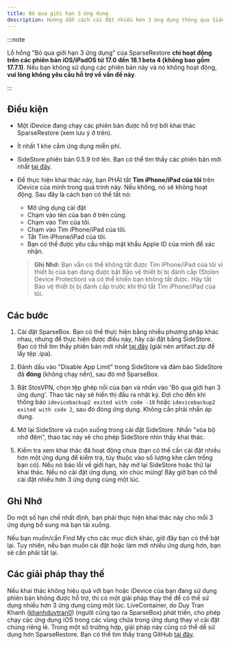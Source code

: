 ```yaml
---
title: Bỏ qua giới hạn 3 ứng dụng
description: Hướng dẫn cách cài đặt nhiều hơn 3 ứng dụng thông qua SideStore bằng cách sử dụng lỗ hổng SparseRestore.
---
```


:::note

Lỗ hổng "Bỏ qua giới hạn 3 ứng dụng" của SparseRestore **chỉ hoạt động trên các phiên bản iOS/iPadOS từ 17.0 đến 18.1 beta 4 (không bao gồm 17.7.1)**. Nếu bạn không sử dụng các phiên bản này và nó không hoạt động, **vui lòng không yêu cầu hỗ trợ về vấn đề này**.

:::

## Điều kiện
* Một iDevice đang chạy các phiên bản được hỗ trợ bởi khai thác SparseRestore (xem lưu ý ở trên).
* Ít nhất 1 khe cắm ứng dụng miễn phí.
* SideStore phiên bản 0.5.9 trở lên. Bạn có thể tìm thấy các phiên bản mới nhất [tại đây](https://github.com/SideStore/SideStore/releases).
* Để thực hiện khai thác này, bạn PHẢI tắt **Tìm iPhone/iPad của tôi** trên iDevice của mình trong quá trình này. Nếu không, nó sẽ không hoạt động. Sau đây là cách bạn có thể tắt nó:
  - Mở ứng dụng cài đặt
  - Chạm vào tên của bạn ở trên cùng.
  - Chạm vào Tìm của tôi.
  - Chạm vào Tìm iPhone/iPad của tôi.
  - Tắt Tìm iPhone/iPad của tôi.
  - Bạn có thể được yêu cầu nhập mật khẩu Apple ID của mình để xác nhận.
  
  > **Ghi Nhớ:** Bạn vẫn có thể không tắt được Tìm iPhone/iPad của tôi vì thiết bị của bạn đang được bật Bảo vệ thiết bị bị đánh cắp (Stolen Device Protection) và có thể khiến bạn không tắt được. Hãy tắt Bảo vệ thiết bị bị đánh cắp trước khi thử tắt Tìm iPhone/iPad của tôi.

## Các bước
1. Cài đặt SparseBox. Bạn có thể thực hiện bằng nhiều phương pháp khác nhau, nhưng để thực hiện được điều này, hãy cài đặt bằng SideStore. Bạn có thể tìm thấy phiên bản mới nhất [tại đây](https://nightly.link/khanhduytran0/SparseBox/workflows/build/main/artifact.zip) (giải nén artifact.zip để lấy tệp .ipa).

2. Đánh dấu vào "Disable App Limit" trong SideStore và đảm bảo SideStore đã **đóng** (không chạy nền), sau đó mở SparseBox.

3. Bật StosVPN, chọn tệp ghép nối của bạn và nhấn vào 'Bỏ qua giới hạn 3 ứng dụng'. Thao tác này sẽ hiển thị đầu ra nhật ký. Đợi cho đến khi thông báo `idevicebackup2 exited with code -18` hoặc `idevicebackup2 exited with code 2`, sau đó đóng ứng dụng. Không cần phải nhấn áp dụng.

4. Mở lại SideStore và cuộn xuống trong cài đặt SideStore. Nhấn "xóa bộ nhớ đệm", thao tác này sẽ cho phép SideStore nhìn thấy khai thác.

5. Kiểm tra xem khai thác đã hoạt động chưa (bạn có thể cần cài đặt nhiều hơn một ứng dụng để kiểm tra, tùy thuộc vào số lượng khe cắm trống bạn có). Nếu nó báo lỗi về giới hạn, hãy mở lại SideStore hoặc thử lại khai thác. Nếu nó cài đặt ứng dụng, xin chúc mừng! Bây giờ bạn có thể cài đặt nhiều hơn 3 ứng dụng cùng một lúc.

## Ghi Nhớ
Do một số hạn chế nhất định, bạn phải thực hiện khai thác này cho mỗi 3 ứng dụng bổ sung mà bạn tải xuống.

Nếu bạn muốn/cần Find My cho các mục đích khác, giờ đây bạn có thể bật lại. Tuy nhiên, nếu bạn muốn cài đặt hoặc làm mới nhiều ứng dụng hơn, bạn sẽ cần phải tắt lại.

## Các giải pháp thay thế
Nếu khai thác không hiệu quả với bạn hoặc iDevice của bạn đang sử dụng phiên bản không được hỗ trợ, thì có một giải pháp thay thế để có thể sử dụng nhiều hơn 3 ứng dụng cùng một lúc. LiveContainer, do Duy Tran Khanh ([khanhduytran0](https://github.com/khanhduytran0)) (người cũng tạo ra SparseBox) phát triển, cho phép chạy các ứng dụng iOS trong các vùng chứa trong ứng dụng thay vì cài đặt chúng riêng lẻ. Trong một số trường hợp, giải pháp này cũng có thể dễ sử dụng hơn SparseRestore. Bạn có thể tìm thấy trang GitHub [tại đây](https://github.com/khanhduytran0/LiveContainer).
